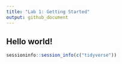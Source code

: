 ```yaml
---
title: "Lab 1: Getting Started"
output: github_document
---
```

 
## Hello world!
 
```r
sessioninfo::session_info(c("tidyverse"))
```
